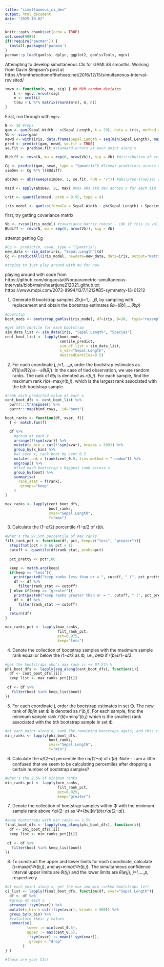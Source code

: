 ```yaml
---
title: "simultaneous_ci_dev"
output: html_document
date: "2025-10-02"
---
```


```r
knitr::opts_chunk$set(echo = TRUE)
set.seed(9999)
if(!require('pacman')) {
  install.packages('pacman')
}
pacman::p_load(gamlss, dplyr, ggplot2, gamlssTools, mgcv)
```

Attempting to develop simultaneous CIs for GAMLSS smooths. Working from Gavin Simpson's post at https://fromthebottomoftheheap.net/2016/12/15/simultaneous-interval-revisited/

```r
rmvn <- function(n, mu, sig) { ## MVN random deviates
    L <- mgcv::mroot(sig)
    m <- ncol(L)
    t(mu + L %*% matrix(rnorm(m*n), m, n))
}
```

First, run through with `mgcv`

```r
N <- 10 #reps
gam <- gam(Sepal.Width ~ s(Sepal.Length, k = 20), data = iris, method = "REML")
Vb <- vcov(gam)
newd <- with(iris, data.frame(Sepal.Length = seq(min(Sepal.Length), max(Sepal.Length), length = 200)))
pred <- predict(gam, newd, se.fit = TRUE)
se.fit <- pred$se.fit #standard errors at each point along x

BUdiff <- rmvn(N, mu = rep(0, nrow(Vb)), sig = Vb) #distribution of errors(?) at each basis fun for each simulation
```

```r
Cg <- predict(gam, newd, type = "lpmatrix") #linear predictors across x for each basis fun
simDev <- Cg %*% t(BUdiff)

absDev <- abs(sweep(simDev, 1, se.fit, FUN = "/")) #abs(pred-true/se) at each point along x for each sim

masd <- apply(absDev, 2L, max) #max abs std dev across x for each sim

crit <- quantile(masd, prob = 0.95, type = 8)
```


```r
iris_model <- gamlss(formula = Sepal.Width ~ pb(Sepal.Length) + Species, sigma.formula = ~ Sepal.Length, data=iris)
```

first, try getting covariance matrix

```r

Vb <- rvcov(iris_model) #covariance matrix robust - idk if this is valid though
BUdiff <- rmvn(N, mu = rep(0, nrow(Vb)), sig = Vb)
```

attempt getting Cg
```r
#Cg <- predict(m, newd, type = "lpmatrix")
new_data <- sim_data(iris, "Sepal.Length")$df
Cg <- predictAll(iris_model, newdata=new_data, data=iris, output="matrix")

#trying to just play around with mu for now

```



playing around with code from https://github.com/xingaostat/Nonparametric-simultaneous-intervals/blob/main/heartjune212021_github.txt
https://www.mdpi.com/2073-8994/13/7/1212#B5-symmetry-13-01212

1. Generate B bootstrap samples 𝑍𝑏,𝑏=1,…,𝐵, by sampling with replacement and obtain the bootstrap estimates 𝜃̃𝑏={𝜃̃𝑏1,…,𝜃̃𝑏𝑝}

```r
#bootstap
boot_mods <- bootstrap_gamlss(iris_model, df=iris, B=30,  type="resample", stratify=TRUE, group_var="Species")

#get 50th centile for each bootstrap
sim_data_list <- sim_data(iris, "Sepal.Length", "Species")
cent_boot_list <- lapply(boot_mods,
                         centile_predict,
                         sim_df_list = sim_data_list,
                         x_var="Sepal.Length", 
                         desiredCentiles=0.5)
```


2. For each coordinate j, 𝑗=1,…,𝑝, order the bootstrap estimates as 𝜃̃(1𝑗)≤𝜃̃(2𝑗)≤⋯≤𝜃̃(𝐵𝑗).
In the case of tied observation, we use random ranks. The rank of 𝜃̃𝑏𝑗 is denoted as 𝑟(𝑏,𝑗).
For each sample, find the maximum rank 𝑟(𝑏)=max𝑗𝑟(𝑏,𝑗), which is the largest rank associated with the bth bootstrap sample.

```r
#rank each predicted value at each x
cent_boot_dfs <- cent_boot_list %>% 
  purrr:::transpose() %>%
  purrr:::map(bind_rows, .id="boot")

boot_ranks <- function(df, xvar, f){
  f <- match.fun(f)

  df %>%
    #group at each x
    arrange(!!sym(xvar)) %>%
    mutate(x_bin = cut(!!sym(xvar), breaks = 500)) %>%
    group_by(x_bin) %>%
    #at each x, rank boot by cent_0.5
    mutate(rank = frank(cent_0.5, ties.method = "random")) %>%
    ungroup() %>%
    #find each bootstrap's biggest rank across x
    group_by(boot) %>%
    summarise(
      rank_stat = f(rank),
      .groups="keep"
    )
}

max_ranks <- lapply(cent_boot_dfs,
                    boot_ranks,
                    xvar="Sepal.Length",
                    f="max")
```

3. Calculate the (1−𝛼/2) percentile 𝑟1−𝛼/2 of 𝑟(𝑏).

```r
#what's the 97.5th percentile of max ranks
filt_rank_pct <- function(df, pct, keep=c("less", "greater")){
  stopifnot(pct > 0 && pct < 1)
  cutoff <- quantile(df$rank_stat, probs=pct)
  
  pct_pretty <- pct*100

  keep <- match.arg(keep)
  if(keep == "less"){
    print(paste0("keep ranks less than or = ", cutoff, " (", pct_pretty, "%)"))
    df <- df %>%
      filter(rank_stat <= cutoff)
  } else if(keep == "greater"){
    print(paste0("keep ranks greater than or = ", cutoff, " (", pct_pretty, "%)"))
    df <- df %>%
      filter(rank_stat >= cutoff)
  }
  return(df)
}

max_ranks_pct <- lapply(max_ranks,
                        filt_rank_pct,
                        pct=0.975,
                        keep="less")
```

4. Denote the collection of bootstrap samples with the maximum sample rank equal or below the 𝑟1−𝛼/2 as Φ, i.e., 𝑏∈Φ if 𝑟(𝑏)≤𝑟1−𝛼/2.

```r
#get the bootstraps who's max rank is <= 97.5th %
phi_boot_dfs <- lapply(seq_along(cent_boot_dfs), function(i){
  df <- cent_boot_dfs[[i]]
  keep_list <- max_ranks_pct[[i]]
  
 df <- df %>%
   filter(boot %in% keep_list$boot)
})
```

5. For each coordinate j, order the bootstrap estimates in set Φ. The new rank of 𝜃̃𝑏𝑗in set Φ is denoted as 𝑟′(𝑏,𝑗).
For each sample, find the minimum sample rank 𝑟′(𝑏)=min𝑗𝑟′(𝑏,𝑗) which is the smallest rank associated with the bth bootstrap sample in set Φ.

```r
#at each point along x, rank the remaining boostraps again, and this time find each bootstrap's minimum rank
min_ranks <- lapply(phi_boot_dfs,
                    boot_ranks,
                    xvar="Sepal.Length",
                    f="min")
```

6. Calculate the 𝛼/(2−𝛼) percentile the 𝑟′𝛼/(2−𝛼) of 𝑟′(𝑏).
Note - i am a little confused that we seem to be calculating percentiles after dropping a certain number of bootstrap samples?

```r
#what's the 2.5% of minimum ranks
min_ranks_pct <- lapply(min_ranks,
                        filt_rank_pct,
                        pct=0.025,
                        keep="greater")
```

7. Denote the collection of bootstrap samples within Φ with the minimum sample rank above 𝑟′𝛼/(2−𝛼) as Ψ={𝑏∈Φ∣𝑟′(𝑏)≥𝑟′𝛼/(2−𝛼)}.
```r
#keep bootstraps with min ranks >= 2.5%
final_boot_dfs <- lapply(seq_along(phi_boot_dfs), function(i){
  df <- phi_boot_dfs[[i]]
  keep_list <- min_ranks_pct[[i]]
  
 df <- df %>%
   filter(boot %in% keep_list$boot)
})
```

8. To construct the upper and lower limits for each coordinate, calculate 𝑡𝑗=max𝑏∈Ψ𝑟(𝑏,𝑗), and 𝑤𝑗=min𝑏∈Ψ𝑟(𝑏,𝑗).
The simultaneous confidence interval upper limits are 𝜃̃(𝑡𝑗𝑗) and the lower limits are 𝜃̃(𝑤𝑗𝑗), 𝑗=1,…,𝑝, respectively.

```r
#at each point along x, get the max and min ranked bootstraps left
ci_list <- lapply(final_boot_dfs, function(df, xvar="Sepal.Length"){
  df <- df %>%
  #group at each x
  arrange(!!sym(xvar)) %>%
  mutate(x_bin = cut(!!sym(xvar), breaks = 500)) %>%
  group_by(x_bin) %>%
  #calculate their y values
  summarise(
          lower := min(cent_0.5),
          upper := max(cent_0.5),
          !!sym(xvar) := mean(!!sym(xvar)),
          .groups = "drop"
        )
} )

#those are your CIs!
```